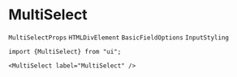 
# MultiSelect

`MultiSelectProps` `HTMLDivElement` `BasicFieldOptions` `InputStyling`

<Preview>
    <MultiSelect
        label="MultiSelect" options={[
        {value: '1', label: 'Option 1'},
        {value: '2', label: 'Option 2'},
    ]}
    />
    <MultiSelect
        leftAddon="Addon" label="MultiSelect" isDisabled options={[
        {value: '1', label: 'Option 1'},
        {value: '2', label: 'Option 2'},
    ]}
    />
</Preview>


```tsx copy
import {MultiSelect} from "ui";

<MultiSelect label="MultiSelect" />
```

